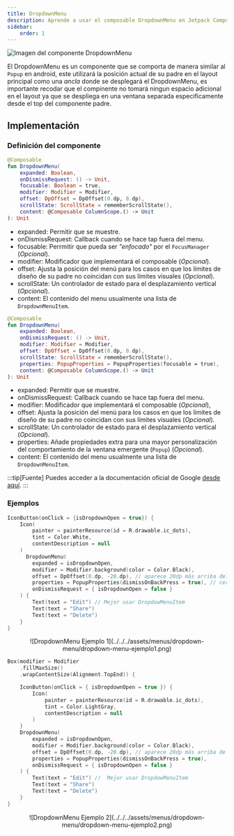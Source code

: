 ```yaml
---
title: DropdownMenu
description: Aprende a usar el composable DropdownMenu en Jetpack Compose.
sidebar:
    order: 1
---
```



![Imagen del componente DropdownMenu](../../../assets/menus/dropdown-menu/dropdown-menu-material.png)

El DropdownMenu es un componente que se comporta de manera similar al `Popup` en android, este utilizará la posición actual de su padre 
en el layout principal como una _ancla_ donde se desplegará el DropdownMenu, es importante recodar que el compinente no tomará ningun espacio adicional
en el layout ya que se despliega en una ventana separada especificamente desde el top del componente padre. 


## Implementación

### Definición del componente

<Tabs>
<TabItem label="Material">

```kotlin frame="terminal"
@Composable
fun DropdownMenu(
    expanded: Boolean,
    onDismissRequest: () -> Unit,
    focusable: Boolean = true,
    modifier: Modifier = Modifier,
    offset: DpOffset = DpOffset(0.dp, 0.dp),
    scrollState: ScrollState = rememberScrollState(),
    content: @Composable ColumnScope.() -> Unit
): Unit
```

- expanded: Permitir que se muestre.
- onDismissRequest: Callback cuando se hace tap fuera del menu.
- focusable: Perrmitir que pueda ser _"enfocado"_ por el `FocusManager` (_Opcional_).
- modifier:  Modificador que implementará el composable (_Opcional_).
- offset: Ajusta la posición del menú para los casos en que los límites de diseño de su padre no coincidan con sus límites visuales (_Opcional_).
- scrollState: Un controlador de estado para el desplazamiento vertical (_Opcional_).
- content: El contenido del menu usualmente una lista de `DropdownMenuItem`.

</TabItem>
<TabItem label="Material 3">

```kotlin frame="terminal"
@Composable
fun DropdownMenu(
    expanded: Boolean,
    onDismissRequest: () -> Unit,
    modifier: Modifier = Modifier,
    offset: DpOffset = DpOffset(0.dp, 0.dp),
    scrollState: ScrollState = rememberScrollState(),
    properties: PopupProperties = PopupProperties(focusable = true),
    content: @Composable ColumnScope.() -> Unit
): Unit
```
- expanded: Permitir que se muestre.
- onDismissRequest: Callback cuando se hace tap fuera del menu.
- modifier:  Modificador que implementará el composable (_Opcional_),
- offset: Ajusta la posición del menú para los casos en que los límites de diseño de su padre no coincidan con sus límites visuales (_Opcional_).
- scrollState: Un controlador de estado para el desplazamiento vertical (_Opcional_).
- properties: Añade propiedades extra para una mayor personalización del comportamiento de la ventana emergente (`Popup`) (_Opcional_).
- content: El contenido del menu usualmente una lista de `DropdownMenuItem`.

</TabItem>
</Tabs>

[comment]: <> (No modifiques el tip)

:::tip[Fuente]
Puedes acceder a la documentación oficial de Google
[desde aquí](https://developer.android.com/reference/kotlin/androidx/compose/material/package-summary#DropdownMenu(kotlin.Boolean,kotlin.Function0,kotlin.Boolean,androidx.compose.ui.Modifier,androidx.compose.ui.unit.DpOffset,androidx.compose.foundation.ScrollState,kotlin.Function1)).
:::

### Ejemplos

<Tabs>
<TabItem label="Material 3 - Boton Icono">

```kotlin frame="terminal"
IconButton(onClick = {isDropdownOpen = true}) {
    Icon(
        painter = painterResource(id = R.drawable.ic_dots),
        tint = Color.White,
        contentDescription = null
    )
      DropdownMenu(
        expanded = isDropdownOpen,
        modifier = Modifier.background(color = Color.Black),
        offset = DpOffset(0.dp, -20.dp), // aparece 20dp más arriba del IconButton
        properties = PopupProperties(dismissOnBackPress = true), // cerrar el menu si se navega hacia atrás
        onDismissRequest = { isDropdownOpen = false }
    ) {
        Text(text = "Edit") // Mejor usar DropdowMenuItem
        Text(text = "Share")
        Text(text = "Delete")
    }
}
```
<center>
![DropdownMenu Ejemplo 1](../../../assets/menus/dropdown-menu/dropdown-menu-ejemplo1.png)
</center>

</TabItem>
<TabItem label="Material 3 - Box">

```kotlin frame="terminal"
Box(modifier = Modifier
    .fillMaxSize()
    .wrapContentSize(Alignment.TopEnd)) {

    IconButton(onClick = { isDropdownOpen = true }) {
        Icon(
            painter = painterResource(id = R.drawable.ic_dots),
            tint = Color.LightGray,
            contentDescription = null
        )
    }
    DropdownMenu(
        expanded = isDropdownOpen,
        modifier = Modifier.background(color = Color.Black),
        offset = DpOffset(0.dp, -20.dp), // aparece 20dp más arriba de su posición en el Box
        properties = PopupProperties(dismissOnBackPress = true),
        onDismissRequest = { isDropdownOpen = false }
    ) {
        Text(text = "Edit") //  Mejor usar DropdowMenuItem
        Text(text = "Share")
        Text(text = "Delete")
    }
}
```
<center>
![DropdownMenu Ejemplo 2](../../../assets/menus/dropdown-menu/dropdown-menu-ejemplo2.png)
</center>
</TabItem>
</Tabs>